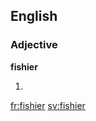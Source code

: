 ==English==

===Adjective===
'''fishier'''

# {{comparative of|[[fishy]]}}

[[fr:fishier]]
[[sv:fishier]]